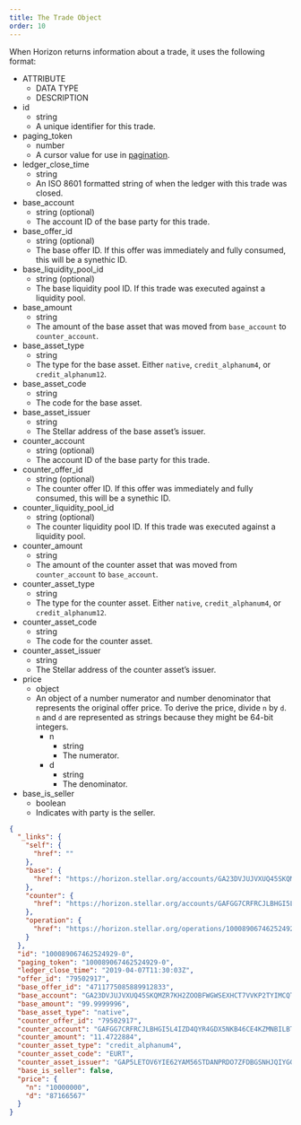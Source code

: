 ```yaml
---
title: The Trade Object
order: 10
---
```



When Horizon returns information about a trade, it uses the following format:

<AttributeTable>

- ATTRIBUTE
  - DATA TYPE
  - DESCRIPTION
- id
  - string
  - A unique identifier for this trade.
- paging_token
  - number
  - A cursor value for use in [pagination](../../structure/pagination/README.mdx).
- ledger_close_time
  - string
  - An ISO 8601 formatted string of when the ledger with this trade was closed.
- base_account
  - string (optional)
  - The account ID of the base party for this trade.
- base_offer_id
  - string (optional)
  - The base offer ID. If this offer was immediately and fully consumed, this will be a synethic ID.
- base_liquidity_pool_id
  - string (optional)
  - The base liquidity pool ID. If this trade was executed against a liquidity pool.
- base_amount
  - string
  - The amount of the base asset that was moved from `base_account` to `counter_account`.
- base_asset_type
  - string
  - The type for the base asset. Either `native`, `credit_alphanum4`, or `credit_alphanum12`.
- base_asset_code
  - string
  - The code for the base asset.
- base_asset_issuer
  - string
  - The Stellar address of the base asset’s issuer.
- counter_account
  - string (optional)
  - The account ID of the base party for this trade.
- counter_offer_id
  - string (optional)
  - The counter offer ID. If this offer was immediately and fully consumed, this will be a synethic ID.
- counter_liquidity_pool_id
  - string (optional)
  - The counter liquidity pool ID. If this trade was executed against a liquidity pool.
- counter_amount
  - string
  - The amount of the counter asset that was moved from `counter_account` to `base_account`.
- counter_asset_type
  - string
  - The type for the counter asset. Either `native`, `credit_alphanum4`, or `credit_alphanum12`.
- counter_asset_code
  - string
  - The code for the counter asset.
- counter_asset_issuer
  - string
  - The Stellar address of the counter asset’s issuer.
- price
  - object
  - An object of a number numerator and number denominator that represents the original offer price. To derive the price, divide `n` by `d`. `n` and `d` are represented as strings because they might be 64-bit integers.
    - n
      - string
      - The numerator.
    - d
      - string
      - The denominator.
- base_is_seller
  - boolean
  - Indicates with party is the seller.

</AttributeTable>

<ExampleResponse>

```json
{
  "_links": {
    "self": {
      "href": ""
    },
    "base": {
      "href": "https://horizon.stellar.org/accounts/GA23DVJUJVXUQ45SKQMZR7KH2ZOOBFWGWSEXHCT7VVKP2TYIMCQTQGNQ"
    },
    "counter": {
      "href": "https://horizon.stellar.org/accounts/GAFGG7CRFRCJLBHGI5L4IZD4QYR4GDX5NKB46CE4KZMNBILBTP3L4M75"
    },
    "operation": {
      "href": "https://horizon.stellar.org/operations/100089067462524929"
    }
  },
  "id": "100089067462524929-0",
  "paging_token": "100089067462524929-0",
  "ledger_close_time": "2019-04-07T11:30:03Z",
  "offer_id": "79502917",
  "base_offer_id": "4711775085889912833",
  "base_account": "GA23DVJUJVXUQ45SKQMZR7KH2ZOOBFWGWSEXHCT7VVKP2TYIMCQTQGNQ",
  "base_amount": "99.9999996",
  "base_asset_type": "native",
  "counter_offer_id": "79502917",
  "counter_account": "GAFGG7CRFRCJLBHGI5L4IZD4QYR4GDX5NKB46CE4KZMNBILBTP3L4M75",
  "counter_amount": "11.4722884",
  "counter_asset_type": "credit_alphanum4",
  "counter_asset_code": "EURT",
  "counter_asset_issuer": "GAP5LETOV6YIE62YAM56STDANPRDO7ZFDBGSNHJQIYGGKSMOZAHOOS2S",
  "base_is_seller": false,
  "price": {
    "n": "10000000",
    "d": "87166567"
  }
}
```

</ExampleResponse>
